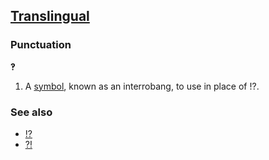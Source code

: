 ==[[Translingual]]==
===Punctuation===
'''‽'''

# A [[symbol]], known as an interrobang, to use in place of !?.

===See also===
*[[!?]]
*[[⁈]]